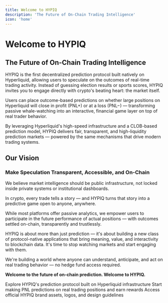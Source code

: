 ```yaml
---
title: Welcome to HYPIQ
description: 'The Future of On-Chain Trading Intelligence'
icon: 'home'
---
```


# Welcome to HYPIQ

## The Future of On-Chain Trading Intelligence

HYPIQ is the first decentralized prediction protocol built natively on Hyperliquid, allowing users to speculate on the outcomes of real-time trading activity. Instead of guessing election results or sports scores, HYPIQ invites you to engage directly with crypto's beating heart: the market itself.

Users can place outcome-based predictions on whether large positions on Hyperliquid will close in profit (PNL+) or at a loss (PNL−) — transforming passive whale-watching into an interactive, financial game layer on top of real trader behavior.

By leveraging Hyperliquid's high-speed infrastructure and a CLOB-based prediction model, HYPIQ delivers fair, transparent, and high-liquidity prediction markets — powered by the same mechanisms that drive modern trading systems.

## Our Vision
### Make Speculation Transparent, Accessible, and On-Chain

We believe market intelligence should be public infrastructure, not locked inside private systems or institutional dashboards.

In crypto, every trade tells a story — and HYPIQ turns that story into a predictive game open to anyone, anywhere.

While most platforms offer passive analytics, we empower users to participate in the future performance of actual positions — with outcomes settled on-chain, transparently and trustlessly.

HYPIQ is about more than just prediction — it's about building a new class of protocol-native applications that bring meaning, value, and interactivity to blockchain data. It's time to stop watching markets and start engaging with them.

We're building a world where anyone can understand, anticipate, and act on real trading behavior — no hedge fund access required.

**Welcome to the future of on-chain prediction. Welcome to HYPIQ.**

<CardGroup cols={3}>
  <Card
    title="Platform Overview"
    icon="monitor"
    href="/platform/overview"
  >
    Explore HYPIQ's prediction protocol built on Hyperliquid infrastructure
  </Card>
  <Card
    title="Predict & Earn"
    icon="target"
    href="/prediction/earn"
  >
    Start making PNL predictions on real trading positions and earn rewards
  </Card>
  <Card
    title="Brand Kit"
    icon="palette"
    href="/brand/logos-assets"
  >
    Access official HYPIQ brand assets, logos, and design guidelines
  </Card>
</CardGroup>